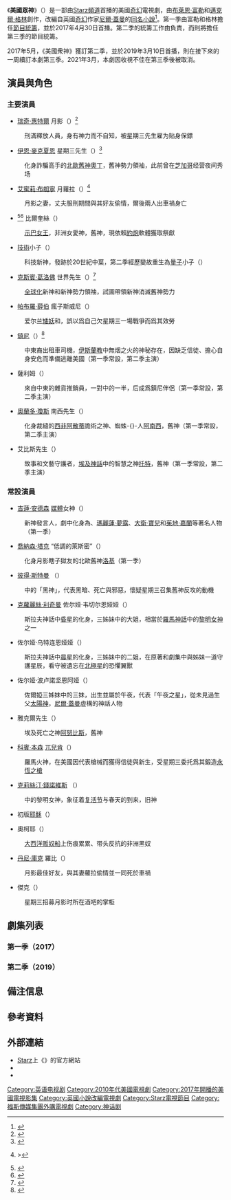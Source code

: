 {{noteTA
|G1=美国漫画
|G2=Show
}}
{{Infobox television
| bgcolour             = #38353C
| colour text          = white
| show_name            = 美國眾神
| original_name        = {{lang|en|''American Gods''}}
| image                = American Gods Poster.jpg
| caption              = 第一季海報
| genre                = [[劇情片|劇情]] [[奇幻小說|奇幻]]
| developer            = {{Plainlist|
* [[布萊恩·富勒|布萊恩·富勒]]
* [[邁克爾·格林_(編劇)|邁克爾·格林]]
}}
| based_on             = {{Based on|[[美國眾神|美國眾神]]|[[尼爾·蓋曼|尼爾·蓋曼]]}}
| starring             = {{Plainlist|
* [[瑞奇·惠特爾|瑞奇·惠特爾]]
* [[伊恩·麥克夏恩|伊恩·麥克夏恩]]
* [[艾蜜莉·布朗寧|艾蜜莉·布朗寧]]
* {{link-en|耶蒂德·布达基|Yetide Badaki}}
* {{link-en|布魯斯·蘭利|Bruce Langley}}
* [[克斯賓·葛洛佛|克斯賓·葛洛佛]]
* [[帕布羅·薛伯|帕布羅·薛伯]]
* {{link-en|穆薩·克拉許|Mousa Kraish}}
* [[吉蓮·安德森|吉蓮·安德森]]
* [[克蘿麗絲·利奇曼|克蘿麗絲·利奇曼]]
* [[喬納森·塔克|喬納森·塔克]]
}}
| theme_music_composer =
| opentheme            =
| endtheme             =
| composer             = {{link-en|布萊恩·瑞索|Brian Reitzell}}
| country              = {{flagu|美國}}
| language             = 美國英語
| num_seasons          = 3
| num_episodes         = 26
| list_episodes        = #劇集列表
| executive_producer   = {{Plainlist|
* 布萊恩·富勒
* 邁克爾·格林
* 尼爾·蓋曼
* Craig Cegielski
* Stefanie Berk
* {{link-en|大衛·史雷德|David Slade}}
* {{link-en|亞當·凱恩|Adam Kane}}
* {{link-en|傑西·亞歷山大|Jesse Alexander}}
}}
| producrr             =
| editor               =
| location             = {{flagicon|加拿大}} [[多倫多|多倫多]] {{flagicon|美國}} [[奧克拉荷馬州|奧克拉荷馬州]]
| cinematography       =
| camera               =
| runtime              = 52–63分鐘
| company              = {{Plainlist|
* Living Dead Guy Productions
* J.A. Green Construction Corp.
* The Blank Corporation
* [[弗里曼特爾媒體|弗里曼特爾媒體]]
* {{link-en|Starz節目放送列表|List of programs broadcast by Starz|Starz原創}}
}}
| distributor          = 弗里曼特爾媒體
| network              = [[Starz_(電視頻道)|Starz]]
| picture_format       = [[4K|4K]]（[[超高清電視|超高清]]）
| audio_format         =
| first_aired          = {{Start date|2017|4|30}}
| last_aired           = {{End date|2021|3|21}}
| website              = https://www.starz.com/series/americangods {{lang|en|Starz}}
}}
《'''美國眾神'''》（{{lang-en|''American Gods''}}）是一部由[[Starz_(電視頻道)|Starz頻道]]首播的美國[[奇幻|奇幻]]電視劇，由[[布萊恩·富勒|布萊恩·富勒]]和[[邁克爾·格林_(編劇)|邁克爾·格林]]創作，改編自英國[[奇幻|奇幻]]作家[[尼爾·蓋曼|尼爾·蓋曼]]的[[美國眾神|同名小說]]<ref>{{Cite web|url=http://www.thefutoncritic.com/showatch/american-gods/listings/|title=Shows A–Z – american gods on starz|publisher=The Futon Critic|accessdate=2014-07-21}}</ref>。第一季由富勒和格林擔任[[節目統籌|節目統籌]]，並於2017年4月30日首播。第二季的統籌工作由{{link-en|傑西·亞歷山大|Jesse Alexander}}負責，而{{link-en|查爾斯·H·伊格里|Charles H. Eglee}}則將擔任第三季的節目統籌。

2017年5月，《美國衆神》獲訂第二季，並於2019年3月10日首播，{{lang|en|Starz}}則在接下來的一周續訂本劇第三季。2021年3月，本劇因收視不佳在第三季後被取消。

== 演員與角色 ==
=== 主要演員 ===
* [[瑞奇·惠特爾|瑞奇·惠特爾]] {{small|飾}} 月影（{{lang|en|Shadow Moon}}）<ref>{{cite web |url=http://www.vanityfair.com/hollywood/2016/01/american-gods-ricky-whittle-shadow-the-100-neil-gaiman |title=American Gods Author Neil Gaiman on Why Casting The 100s Ricky Whittle as Shadow Is So Vital |work=Variety |first=Joanna |last=Robinson |date=2016-01-28 |accessdate=2016-03-03}}</ref>
: 刑滿釋放人員，身有神力而不自知，被星期三先生雇为贴身保鏢
* [[伊恩·麥克夏恩|伊恩·麥克夏恩]] {{small|飾}} 星期三先生（{{lang|en|Mr. Wednesday}}）<ref>{{cite web |url=http://www.hollywoodreporter.com/live-feed/ian-mcshane-star-american-gods-872269 |title=Ian McShane to Star in 'American Gods' for Starz |work=The Hollywood Reporter |first=Lesley |last=Goldberg |date=2016-03-03 |accessdate=2016-03-03}}</ref>
: 化身詐騙高手的[[北歐神話|北歐舊神]][[奧丁|奧丁]]，舊神勢力領袖，此前曾在[[芝加哥|芝加哥]]经营夜间秀场
* [[艾蜜莉·布朗寧|艾蜜莉·布朗寧]] {{small|飾}} 月蘿拉（{{lang|en|Laura Moon}}）<ref>{{cite web |url=https://www.hollywoodreporter.com/live-feed/american-gods-casts-laura-moon-876567 | title=Starz's 'American Gods' Casts Its Laura Moon |work=The Hollywood Reporter| first=Lesley |last=Goldberg |date=2016-03-17 |accessdate=2016-03-16}}></ref>
: 月影之妻，丈夫服刑期間與其好友偷情，爾後兩人出車禍身亡
* {{link-en|耶蒂德·布達基|Yetide Badaki}}<ref>{{cite interview|last=Badaki |first=Yetide |title='American God' Yetide Badaki geeks out |url=http://chicago.gopride.com/news/interview.cfm/articleid/1182025 |interviewer=Jerry Nunn |date=2018-05-06 |accessdate=2019-06-10 |website=Go Pride |quote=JN: How do you pronounce it? YB: Yay-tee-day.}}</ref><ref>{{cite website|author=Yetide Badaki |title=WATCH: Yetide Badaki gives us her geek Origin Story |url=https://www.syfy.com/syfywire/watch-yetide-badaki-gives-us-her-origin-story |editor=SYFY WIRE Staff |date=2018-02-26 |website={{link-en|SYFY連綫|Syfy#Syfy Wire}} |accessdate=2019-06-10 |time=0:04}}</ref> {{small|飾}} 比爾奎絲（{{lang|en|Bilquis}}）
: [[示巴女王|示巴女王]]，非洲女愛神，舊神，現依賴[[約炮|約炮]]軟體獲取祭獻
* {{link-en|布魯斯·蘭利|Bruce Langley}} {{small|飾}} [[技術|技術]]小子（{{lang|en|Technical Boy}}）
: 科技新神，發跡於20世紀中葉，第二季經歷變故重生為[[量子|量子]]小子（{{lang|en|Quantum Boy}}）
* [[克斯賓·葛洛佛|克斯賓·葛洛佛]] {{small|飾}} 世界先生（{{lang|en|Mr. World}}）<ref>{{cite web|url=http://deadline.com/2016/04/american-gods-jonathan-tucker-crispin-glover-cast-starz-adaptation-1201737830/|title='American Gods': Jonathan Tucker & Crispin Glover Cast In Starz Adaptation|publisher=Deadline|last=Petski|first=Denise|date=2016-04-14}}</ref>
: [[全球化|全球化]]新神和新神勢力領袖，試圖帶領新神消滅舊神勢力
* [[帕布羅·薛伯|帕布羅·薛伯]] {{small|飾}} 瘋子斯威尼（{{lang|en|Mad Sweeney}}）
: 爱尔兰[[拉布列康|矮妖]]和{{link-en|希夫内的瘋狂|Buile Shuibhne|瘋王希夫内}}{{efn|其[[愛爾蘭語|愛爾蘭語]]拼寫為{{lang|en-IE|Buile Shuibhne}}，{{lang|en-IE|Buile}}意爲狂怒，{{lang|en-IE|Shuibhne}}則參照[[維基百科:外語譯音表/愛爾蘭語|愛爾蘭漢譯音表]]譯作希夫内。}}，誤以爲自己欠星期三一場戰爭而爲其效勞
* {{link-en|穆薩·克拉許|Mousa Kraish}} {{small|飾}} [[鎮尼|鎮尼]]（{{lang|en|Jinn}}）<ref>{{cite web|url=http://www.fremantlemedia.com/cameras-roll-as-starz-and-fremantlemedia-north-america-bring-american-gods-to-life/|title=CAMERAS ROLL AS STARZ AND FMNA BRING “AMERICAN GODS” TO LIFE|publisher=Fremantle Media|date=2016-04-21|access-date=2016-05-10|archive-url=https://web.archive.org/web/20170305015752/http://www.fremantlemedia.com/cameras-roll-as-starz-and-fremantlemedia-north-america-bring-american-gods-to-life/|archive-date=2017-03-05|dead-url=yes}}</ref>
: 中東裔出租車司機，[[伊斯蘭教|伊斯蘭教]]中無烟之火的神秘存在，因缺乏信徒、擔心自身安危而準備逃離美國（第一季常設，第二季主演）
* {{link-en|歐米德·阿塔西|Omid Abtahi}} {{small|飾}} 薩利姆（{{lang|en|Salim}}）
: 來自中東的雜貨推銷員，一對{{link-en|命途多舛的愛人|Star-crossed lovers}}中的一半，后成爲鎮尼伴侶（第一季常設，第二季主演）
* [[奧蘭多·瓊斯|奧蘭多·瓊斯]] {{small|飾}} 南西先生（{{lang|en|Mr. Nancy}}）
: 化身裁縫的[[西非|西非]][[阿散蒂人|阿散蒂]]詭術之神、蜘蛛-{}-人[[阿南西|阿南西]]，舊神（第一季常設，第二季主演）
* {{link-en|蒂摩爾·巴尼斯|Demore Barnes}} {{small|飾}} 艾比斯先生（{{lang|en|Mr. Ibis}}）
: 故事和文藝守護者，[[埃及神話|埃及神話]]中的智慧之神[[托特|托特]]，舊神（第一季常設，第二季主演）

=== 常設演員 ===
* [[吉蓮·安德森|吉蓮·安德森]] {{small|飾}} [[傳播媒體|媒體]]女神（{{lang|en|Media}}）
: 新神發言人，劇中化身為{{link-en|露西和瑞奇·里卡多|Lucy and Ricky Ricardo|露西·里卡多}}、[[瑪麗蓮·夢露|瑪麗蓮·夢露]]、[[大衛·寶兒|大衛·寶兒]]和[[茱地·嘉蘭|茱地·嘉蘭]]等著名人物（第一季）
* [[喬納森·塔克|喬納森·塔克]] {{small|飾}} “低調的萊斯密”（{{lang|en|Low-Key Lyesmith}}）
: 化身月影瞎子獄友的北歐舊神[[洛基|洛基]]（第一季）{{efn|低調（{{lang|en|low-key}}）在英文中諧音[[洛基|洛基]]（{{lang|en|Loki}}）。}}
* [[彼得·斯特曼|彼得·斯特曼]] {{small|飾}} {{link-en|切尔诺博格|Chernobog}}（{{lang|en|Czernobog}}）
: {{link-en|斯拉夫神話|Slavic mythology}}中的「黑神」{{efn|[[斯拉夫語|斯拉夫語]]中{{lang|en|Chernobog}}字面意即「黑色的神」。}}，代表黑暗、死亡與邪惡，懷疑星期三召集舊神反攻的動機
* [[克蘿麗絲·利奇曼|克蘿麗絲·利奇曼]] {{small|飾}} 佐尔娅·韦切尔恩娅娅（{{lang|en|Zorya Vechernyaya}}）
: 斯拉夫神話中[[金星#早期的研究|昏星]]的化身，{{link-en|佐尔娅|Zorya}}三姊妹中的大姐，相當於[[羅馬神話|羅馬神話]]中的[[奧羅拉|黎明女神]]之一{{efn|神話中佐爾婭實為[[金星#早期的研究|晨星]]、[[金星#早期的研究|昏星]]兩位守護女神，斯拉夫語中「{{lang|en|Zorya}}」意即「黎明」「星辰」，「{{lang|en|Vechernyaya}}」即「夜」「黃昏」。}}
* {{link-en|瑪莎·凱利|Martha Kelly}} {{small|飾}} 佐尔娅·乌特连恩娅娅（{{lang|en|Zorya Utrennyaya}}）
: 斯拉夫神話中[[金星#早期的研究|晨星]]的化身，三姊妹中的二姐，在原著和劇集中與姊妹一道守護星辰，看守被遺忘在[[北極星|北極星]]的恐懼翼獸{{link-en|西馬爾格|Simargl}}{{efn|斯拉夫語中「{{lang|en|Utrennyaya}}」意即「晨」。實際神話中晨、昏兩星組成佐爾婭守護女神。}}
* {{link-en|艾麗嘉·考奇茲朱思|Erika Kaar}} {{small|飾}} 佐尔娅·波卢諾坚恩阿娅（{{lang|en|Zorya Polunochnaya}}）
: 佐爾婭三姊妹中的三妹，出生並屬於午夜，代表「午夜之星」，從未見過生父[[太陽神|太陽神]]{{link-en|達日博格|Dažbog}}，[[尼爾·蓋曼|尼爾·蓋曼]]虛構的神話人物{{efn|斯拉夫語中「{{lang|en|Polunochnyy}}」意即「午夜」，「{{lang|en|Poludennaya}}」則爲「正午」，「{{lang|en|Polunochnaya}}」應為前者主體「{{lang|en|Polunoch-}}」與後者詞尾「{{lang|en|-naya}}」的結合。}}
* {{link-en|克里斯·奧比|Chris Obi}} {{small|飾}} 雅克爾先生（{{lang|en|Mr. Jacquel}}）
: 埃及死亡之神[[阿努比斯|阿努比斯]]，舊神
* [[科賓·本森|科賓·本森]] {{small|飾}} [[兀兒肯|兀兒肯]]（{{lang|en|Vulcan}}）
: 羅馬火神，在美國因代表槍械而獲得信徒與新生，受星期三委托爲其鍛造[[永恆之槍|永恆之槍]]
* [[克莉絲汀·錢諾維斯|克莉絲汀·錢諾維斯]] {{small|飾}} {{link-en|埃阿丝特|Ēostre}}（{{lang|en|Easter}}）{{efn|此處按{{lang|en|Easter}}的{{link-en|日耳曼神话|Germanic mythology}}原型{{link-en|埃阿丝特|Ēostre}}譯作埃阿丝特，以便與拼寫完全相同的[[復活節|復活節]]區分。}}
: {{link-en|日耳曼神话|Germanic mythology}}中的黎明女神，象征着[[复活节|复活节]]与春天的到来，旧神
* {{link-en|傑里米·戴維斯|Jeremy Davies}} {{small|飾}} 初版[[耶穌|耶穌]]（{{lang|en|Jesus Prime}}）
* {{link-en|康法丹斯|Conphidance}} {{small|飾}} 奧柯耶（{{lang|en|Okoye}}）
: [[大西洋奴隶贸易|大西洋贩奴船]]上伤痕累累、带头反抗的非洲黑奴
* [[丹尼·庫克|丹尼·庫克]] {{small|飾}} 羅比（{{lang|en|Robbie}}）
: 月影最佳好友，與其妻蘿拉偷情並一同死於車禍
* {{link-en|貝絲·格蘭特|Beth Grant}} {{small|飾}} 傑克（{{lang|en|Jack}}）
: 星期三招募月影时所在酒吧的掌柜

== 劇集列表 ==
{{main|{{link-en|美國眾神 (第一季)|American Gods (season 1)}}|{{link-en|美國眾神 (第二季)|American Gods (season 2)}}}}
===第一季（2017）===
{{Episode table |background=#38353C |overall= |season= |title=23 |director=18 |writer= |writerT=劇本創作 |airdate=15 |viewers=12 |country=美國 |episodes=
{{Episode list
| EpisodeNumber   = 1
| EpisodeNumber2  = 1
| Title           = 骸骨園
| AltTitle        = The Bone Orchard
| DirectedBy      = {{link-en|大衛·史雷德|David Slade}}
| WrittenBy       = [[布萊恩·富勒|布萊恩·富勒]] & [[邁克爾·格林_(編劇)|邁克爾·格林]]
| OriginalAirDate = {{Start date|2017|4|30}}
| Viewers         = 0.975<ref name="1.01">{{cite web |url=http://tvbythenumbers.zap2it.com/daily-ratings/sunday-cable-ratings-april-30-2017/ |title=Sunday cable ratings: 'American Gods' has decent premiere on Starz |work=TV by the Numbers |first=Rick |last=Porter |date=2017-05-02}}</ref>
| ShortSummary    =
| LineColor       = 38353C
}}
{{Episode list
| EpisodeNumber   = 2
| EpisodeNumber2  = 2
| Title           = 糖匙祕
| AltTitle        = The Secret of Spoons
| DirectedBy      = 大衛·史雷德
| WrittenBy       = 布萊恩·富勒 & 邁克爾·格林
| OriginalAirDate = {{Start date|2017|5|7}}
| Viewers         = 0.710<ref name="1.02">{{cite web|url=http://www.showbuzzdaily.com/articles/showbuzzdailys-top-150-sunday-cable-originals-network-finals-5-7-2017.html|title=SHOWBUZZDAILY's Top 150 Cable Originals & Network Finals: 5.7.2017|work={{link-en|米奇·梅特卡夫|Mitch Metcalf|Showbuzz Daily}}|first=Mitch|last=Metcalf|date=2017-05-09}}</ref>
| ShortSummary    = 
| LineColor       = 38353C
}}
{{Episode list
| EpisodeNumber   = 3
| EpisodeNumber2  = 3
| Title           = 雪滿頭
| AltTitle        = Head Full of Snow
| DirectedBy      = 大衛·史雷德
| WrittenBy       = 布萊恩·富勒 & 邁克爾·格林
| OriginalAirDate = {{Start date|2017|5|14}}
| Viewers         = 0.716<ref name="1.03">{{cite web |url=http://tvbythenumbers.zap2it.com/daily-ratings/sunday-cable-ratings-may-14-2017/ |title=Sunday cable ratings: 'Into the Badlands' improves, 'Naked and Afraid XL' leads a quiet day |work=TV by the Numbers |first=Rick |last=Porter |date=2017-05-16}}</ref>
| ShortSummary    =
| LineColor       = 38353C
}}
{{Episode list
| EpisodeNumber   = 4
| EpisodeNumber2  = 4
| Title           = 無蠅
| AltTitle        = Git Gone
| DirectedBy      = {{link-en|克雷格·卓貝|Craig Zobel}}
| WrittenBy       = 布萊恩·富勒 & 邁克爾·格林
| OriginalAirDate = {{Start date|2017|5|21}}
| Viewers         = 0.631<ref name="1.04">{{cite web |url=http://tvbythenumbers.zap2it.com/daily-ratings/sunday-cable-ratings-may-21-2017/ |title=Sunday cable ratings: 'Twin Peaks' return comes in low for Showtime |work=TV by the Numbers |first=Rick |last=Porter |date=2017-05-23}}</ref>
| ShortSummary    = 
| LineColor       = 38353C
}}
{{Episode list
| EpisodeNumber   = 5
| EpisodeNumber2  = 5
| Title           = 全新的你
| AltTitle        = Lemon Scented You
| DirectedBy      = [[文森佐·納塔利|文森佐·納塔利]]
| WrittenBy       = {{link-en|大衛·格拉齊亞諾|David Graziano}}
| OriginalAirDate = {{Start date|2017|5|28}}
| Viewers         = 0.666<ref name="1.05">{{cite web |url=http://tvbythenumbers.zap2it.com/daily-ratings/sunday-cable-ratings-may-28-2017/ |title=Sunday cable ratings: 'Naked and Afraid XL' tops a down day |work=TV by the Numbers |first=Rick |last=Porter |date=2017-05-31}}</ref>
| ShortSummary    =
| LineColor       = 38353C
}}
{{Episode list
| EpisodeNumber   = 6
| EpisodeNumber2  = 6
| Title           = 眾神聚
| RTitle          = {{efn|劇集標題{{lang|en|''A Murder of Gods''}}為[[集合名詞|集合名詞]]，與英文中{{link-en|群鴉|A Murder of Crows}}寫作{{lang|en|A Murder of Crows}}的用法類似。}}
| AltTitle        = A Murder of Gods
| DirectedBy      = {{link-en|亞當·凱恩|Adam Kane}}
| WrittenBy       = Seamus Kevin Fahey；布萊恩·富勒 & 邁克爾·格林
| OriginalAirDate = {{Start date|2017|6|4}}
| Viewers         = 0.607<ref name="1.06">{{cite web|url=http://www.showbuzzdaily.com/articles/showbuzzdailys-top-150-sunday-cable-originals-network-finals-6-4-2017.html|title=UPDATED: SHOWBUZZDAILY's Top 150 Sunday Cable Originals & Network Finals: 6.4.2017|last=Metcalf|first=Mitch|date=2017-06-06|work=Showbuzz Daily}}</ref>
| ShortSummary    =
| LineColor       = 38353C
}}
{{Episode list
| EpisodeNumber   = 7
| EpisodeNumber2  = 7
| Title           = 為瘋子斯維尼祈禱
| AltTitle        = A Prayer for Mad Sweeney
| DirectedBy      = 亞當·凱恩
| WrittenBy       = Maria Melnik
| OriginalAirDate = {{Start date|2017|6|11}}
| Viewers         = 0.629<ref name="1.07">{{cite web|url=http://www.showbuzzdaily.com/articles/showbuzzdailys-top-150-sunday-cable-originals-network-finals-6-11-2017.html|title=UPDATED: SHOWBUZZDAILY's Top 150 Sunday Cable Originals & Network Finals: 6.11.2017|last=Metcalf|first=Mitch|date=2017-06-13|work=Showbuzz Daily}}</ref>
| ShortSummary    =
| LineColor       = 38353C
}}
{{Episode list
| EpisodeNumber   = 8
| EpisodeNumber2  = 8
| Title           = 來到耶穌那裏
| AltTitle        = Come to Jesus
| DirectedBy      = {{link-en|芙羅莉亞·西基斯蒙迪|Floria Sigismondi}}
| WrittenBy       = {{link-en|貝卡·布朗斯泰特|Bekah Brunstetter}}；布萊恩·富勒 & 邁克爾·格林
| OriginalAirDate = {{Start date|2017|6|18}}
| Viewers         = 0.774<ref name="1.08">{{cite web |url=http://tvbythenumbers.zap2it.com/daily-ratings/sunday-cable-ratings-june-18-2017/ |title=Sunday cable ratings: 'American Gods' finale improves, 'Fear the Walking Dead' hits another low |work=TV by the Numbers |first=Rick |last=Porter |date=2017-06-20}}</ref>
| ShortSummary    =
| LineColor       = 38353C
}}
}}

===第二季（2019）===
<onlyinclude>{{Episode table |background=#702021 |overall= |season= |title=23 |director=18 |writer= |writerT=劇本創作 |airdate=15 |viewers=12 |country=美國 |episodes=
{{Episode list/sublist|American Gods (season 2)
| EpisodeNumber   = 9
| EpisodeNumber2  = 1
| Title           = 凌岩閣
| AltTitle        = House on the Rock
| DirectedBy      = Christopher J. Byrne
| WrittenBy       = {{link-en|傑西·亞歷山大|Jesse Alexander}} & [[尼爾·蓋曼|尼爾·蓋曼]]
| OriginalAirDate = {{Start date|2019|3|10}}
| Viewers         = 0.520<ref name="2.01">{{cite web |url=http://www.showbuzzdaily.com/articles/showbuzzdailys-top-150-sunday-cable-originals-network-finals-3-10-2019.html |title=Updated: ShowbuzzDaily's Top 150 Sunday Cable Originals & Network Finals: 3.10.2019 |work=Showbuzz Daily |first=Mitch |last=Metcalf |date=March 12, 2019 |accessdate=March 12, 2019}}</ref>
| ShortSummary    = 
| LineColor       = 702021
}}
{{Episode list/sublist|American Gods (season 2)
| EpisodeNumber   = 10
| EpisodeNumber2  = 2
| Title           = 魅男子
| AltTitle        = The Beguiling Man
| DirectedBy      = {{link-en|弗雷德里克·E·O·托伊|Frederick E.O. Toye}}
| WrittenBy       = Tyler Dinucci & Andres Fischer-Centeno
| OriginalAirDate = {{Start date|2019|3|17}}
| Viewers         = 0.348<ref name="2.02">{{cite web|url=http://www.showbuzzdaily.com/articles/showbuzzdailys-top-150-sunday-cable-originals-network-finals-3-17-2019.html|title=Updated: ShowBuzzDaily's Top 150 Sunday Cable Originals & Network Finals: 3.17.2019|last=Metcalf|first=Mitch|date=March 19, 2019|work=Showbuzz Daily|accessdate=March 19, 2019}}</ref>
| ShortSummary    = 
| LineColor       = 702021
}}
{{Episode list/sublist|American Gods (season 2)
| EpisodeNumber   = 11
| EpisodeNumber2  = 3
| Title           = 神鴉霧尼
| AltTitle        = Muninn
| DirectedBy      = [[黛博拉·周|黛博拉·周]]
| WrittenBy       = {{link-en|希瑟·貝爾森|Heather Bellson}}
| OriginalAirDate = {{Start date|2019|3|24}}
| Viewers         = 0.329<ref name="2.03">{{cite web|url=http://www.showbuzzdaily.com/articles/showbuzzdailys-top-150-sunday-cable-originals-network-finals-3-24-2019.html|title=Updated: ShowBuzzDaily's Top 150 Sunday Cable Originals & Network Finals: 3.24.2019|last=Metcalf|first=Mitch|date=March 26, 2019|work=Showbuzz Daily|accessdate=March 26, 2019}}</ref>
| ShortSummary    = 
| LineColor       = 702021
}}
{{Episode list/sublist|American Gods (season 2)
| EpisodeNumber   = 12
| EpisodeNumber2  = 4
| Title           = 史上最偉大的故事
| AltTitle        = {{small|The Greatest Story Ever Told}}
| DirectedBy      = {{link-en|絲泰西·帕松|Stacie Passon}}
| WrittenBy       = Peter Calloway & {{link-en|阿迪提·卡皮爾|Aditi Kapil|阿迪提·布倫南·卡皮爾}}
| OriginalAirDate = {{Start date|2019|3|31}}
| Viewers         = 0.336<ref name="2.04">{{cite web|url=http://www.showbuzzdaily.com/articles/showbuzzdailys-top-150-sunday-cable-originals-network-finals-3-31-2019.html|title=Updated: ShowBuzzDaily's Top 150 Sunday Cable Originals & Network Finals: 3.31.2019|last=Metcalf|first=Mitch|date=April 2, 2019|work=Showbuzz Daily|accessdate=April 2, 2019}}</ref>
| ShortSummary    = 
| LineColor       = 702021
}}
{{Episode list/sublist|American Gods (season 2)
| EpisodeNumber   = 13
| EpisodeNumber2  = 5
| Title           = 亡者之道
| AltTitle        = The Ways of the Dead
| DirectedBy      = [[莎莉·理查德森|莎莉·理查德森-惠特菲爾德]]
| WrittenBy       = {{link-en|羅德尼·巴恩斯|Rodney Barnes}}
| OriginalAirDate = {{Start date|2019|4|7}}
| Viewers         = 0.306<ref name="2.05">{{cite web|url=http://www.showbuzzdaily.com/articles/showbuzzdailys-top-150-sunday-cable-originals-network-finals-4-7-2019.html|title=Updated: ShowBuzzDaily's Top 150 Sunday Cable Originals & Network Finals: 4.7.2019|last=Metcalf|first=Mitch|date=April 9, 2019|work=Showbuzz Daily|accessdate=April 9, 2019}}</ref>
| ShortSummary    = 
| LineColor       = 702021
}}
{{Episode list/sublist|American Gods (season 2)
| EpisodeNumber   = 14
| EpisodeNumber2  = 6
| Title           = 神力多納爾
| AltTitle        = Donar the Great
| DirectedBy      = {{link-en|瑞秋·塔拉蕾|Rachel Talalay}}
| WrittenBy       = Adria Lang
| OriginalAirDate = {{Start date|2019|4|14}}
| Viewers         = 0.240<ref name="2.06">{{cite web |url=http://www.showbuzzdaily.com/articles/showbuzzdailys-top-150-sunday-cable-originals-network-finals-4-14-2019.html |title=Updated: ShowBuzzDaily's Top 150 Sunday Cable Originals & Network Finals: 4.14.2019 |last=Metcalf |first=Mitch |date=April 16, 2019 |work=Showbuzz Daily |accessdate=April 16, 2019}}</ref>
| ShortSummary    = 
| LineColor       = 702021
}}
{{Episode list/sublist|American Gods (season 2)
| EpisodeNumber   = 15
| EpisodeNumber2  = 7
| Title           = 金烏之琛
| AltTitle        = Treasure of the Sun
| DirectedBy      = {{link-en|帕科·卡貝薩斯|Paco Cabezas}}
| WrittenBy       = 希瑟·貝爾森
| OriginalAirDate = {{Start date|2019|4|21}}
| Viewers         = 0.318<ref name="2.07">{{cite web|url=http://www.showbuzzdaily.com/articles/showbuzzdailys-top-150-sunday-cable-originals-network-finals-4-21-2019.html|title=Updated: ShowBuzzDaily's Top 150 Sunday Cable Originals & Network Finals: 4.21.2019|last=Metcalf|first=Mitch|date=April 23, 2019|work=Showbuzz Daily|accessdate=April 23, 2019}}</ref>
| ShortSummary    = 
| LineColor       = 702021
}}
{{Episode list/sublist|American Gods (season 2)
| EpisodeNumber   = 16
| EpisodeNumber2  = 8
| Title           = 月影
| AltTitle        = Moon Shadow
| DirectedBy      = Christopher J. Byrne
| WrittenBy       = 阿迪提·布倫南·卡皮爾 & Jim Danger Gray
| OriginalAirDate = {{Start date|2019|4|28}}
| Viewers         = 0.272<ref name="2.08">{{cite web|url=http://www.showbuzzdaily.com/articles/showbuzzdailys-top-150-sunday-cable-originals-network-finals-4-28-2019.html|title=Updated: ShowBuzzDaily's Top 150 Sunday Cable Originals & Network Finals: 4.28.2019|last=Metcalf|first=Mitch|date=April 30, 2019|work=Showbuzz Daily|accessdate=April 30, 2019}}</ref>
| ShortSummary    = 
| LineColor       = 702021
}}
}}</onlyinclude>

== 備注信息 ==
{{notelist}}

==參考資料==
{{reflist|30em}}

== 外部連結 ==
{{portal|電視劇}}

* [[Starz_(电视频道)|Starz]]上《{{Official website|https://www.starz.com/series/americangods|美國衆神}}》的官方網站{{en}}
* {{IMDb title|1898069}}
* {{douban}}

{{Starz电视节目}}
{{DEFAULTSORT:American Gods (TV series)}}
[[Category:英语电视剧|Category:英语电视剧]]
[[Category:2010年代美國電視劇|Category:2010年代美國電視劇]]
[[Category:2017年開播的美國電視影集|Category:2017年開播的美國電視影集]]
[[Category:英國小說改編電視劇|Category:英國小說改編電視劇]]
[[Category:Starz電視節目|Category:Starz電視節目]]
[[Category:福斯傳媒集團外購電視劇|Category:福斯傳媒集團外購電視劇]]
[[Category:神话剧|Category:神话剧]]